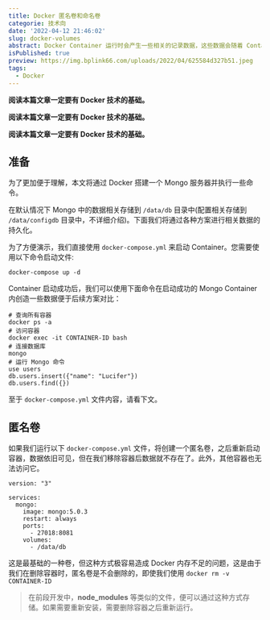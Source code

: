 ```yaml
---
title: Docker 匿名卷和命名卷
categorie: 技术向
date: '2022-04-12 21:46:02'
slug: docker-volumes
abstract: Docker Container 运行时会产生一些相关的记录数据，这些数据会随着 Container 的删除而随之消失，并且 Container 之间的数据也是不能共享的。为此我们需要对 Container 所产生的数据进行持久化，而持久化方案有 Docker volumes 和 bind mounts 两种，持久化后的数据不仅能长久存储、还能在多个容器之间共享。下面通过这篇文章，帮您了解各个持久化方案的差别与特点。
isPublished: true
preview: https://img.bplink66.com/uploads/2022/04/625584d327b51.jpeg
tags:
  - Docker
---
```


**阅读本篇文章一定要有 Docker 技术的基础。**

**阅读本篇文章一定要有 Docker 技术的基础。**

**阅读本篇文章一定要有 Docker 技术的基础。**
## 准备
为了更加便于理解，本文将通过 Docker 搭建一个 Mongo 服务器并执行一些命令。

在默认情况下 Mongo 中的数据相关存储到 `/data/db` 目录中(配置相关存储到 `/data/configdb` 目录中，不详细介绍)。下面我们将通过各种方案进行相关数据的持久化。

为了方便演示，我们直接使用 `docker-compose.yml` 来启动 Container。您需要使用以下命令启动文件:
```
docker-compose up -d
```
Container 启动成功后，我们可以使用下面命令在启动成功的 Mongo Container 内创造一些数据便于后续方案对比：
```
# 查询所有容器
docker ps -a
# 访问容器
docker exec -it CONTAINER-ID bash
# 连接数据库
mongo
# 运行 Mongo 命令
use users
db.users.insert({"name": "Lucifer"})
db.users.find({})
```
至于 `docker-compose.yml` 文件内容，请看下文。
## 匿名卷
如果我们运行以下 `docker-compose.yml` 文件，将创建一个匿名卷，之后重新启动容器，数据依旧可见，但在我们移除容器后数据就不存在了。此外，其他容器也无法访问它。
```
version: "3"

services:
  mongo:
    image: mongo:5.0.3
    restart: always
    ports:
      - 27018:8081
    volumes:
      - /data/db
```
这是最基础的一种卷，但这种方式极容易造成 Docker 内存不足的问题，这是由于我们在删除容器时，匿名卷是不会删除的，即使我们使用 `docker rm -v CONTAINER-ID`
> 在前段开发中，**node_modules** 等类似的文件，便可以通过这种方式存储。如果需要重新安装，需要删除容器之后重新运行。